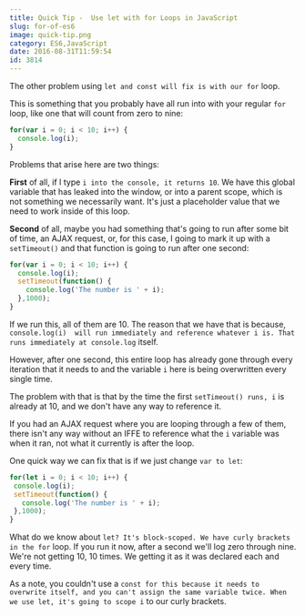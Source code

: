 ```yaml
---
title: Quick Tip -  Use let with for Loops in JavaScript
slug: for-of-es6
image: quick-tip.png
category: ES6,JavaScript
date: 2016-08-31T11:59:54
id: 3814
---
```


The other problem using `let and const will fix is with our for` loop.

This is something that you probably have all run into with your regular `for` loop, like one that will count from zero to nine:


```js
for(var i = 0; i < 10; i++) {
  console.log(i);
}

```

Problems that arise here are two things:

**First** of all, if I type `i into the console, it returns 10`. We have this global variable that has leaked into the window, or into a parent scope, which is not something we necessarily want. It's just a placeholder value that we need to work inside of this loop.

**Second** of all, maybe you had something that's going to run after some bit of time, an AJAX request, or, for this case, I going to mark it up with a `setTimeout()` and that function is going to run after one second:


```js
for(var i = 0; i < 10; i++) {
  console.log(i);
  setTimeout(function() {
    console.log('The number is ' + i);
  },1000);
}

```

If we run this, all of them are 10. The reason that we have that is because, `console.log(i)  will run immediately and reference whatever i is. That runs immediately at console.log` itself.

However, after one second, this entire loop has already gone through every iteration that it needs to and the variable `i` here is being overwritten every single time.

The problem with that is that by the time the first `setTimeout() runs, i` is already at 10, and we don't have any way to reference it.

If you had an AJAX request where you are looping through a few of them, there isn't any way without an IFFE to reference what the `i` variable was when it ran, not what it currently is after the loop.

One quick way we can fix that is if we just change `var to let`:


```js
for(let i = 0; i < 10; i++) {
 console.log(i);
 setTimeout(function() {
   console.log('The number is ' + i);
 },1000);
}

```

What do we know about `let? It's block-scoped. We have curly brackets in the for` loop. If you run it now, after a second we'll log zero through nine. We're not getting 10, 10 times. We getting it as it was declared each and every time.

As a note, you couldn't use a `const for this because it needs to overwrite itself, and you can't assign the same variable twice. When we use let, it's going to scope i` to our curly brackets.